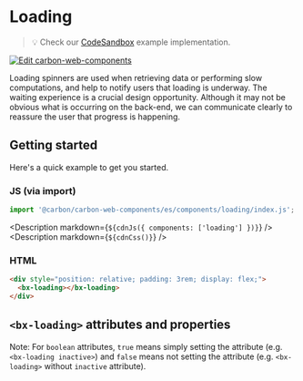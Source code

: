 
# Loading

> 💡 Check our
> [CodeSandbox](https://codesandbox.io/s/github/carbon-design-system/carbon-for-ibm-dotcom/tree/main/packages/carbon-web-components/examples/codesandbox/basic/components/loading)
> example implementation.

[![Edit carbon-web-components](https://codesandbox.io/static/img/play-codesandbox.svg)](https://codesandbox.io/s/github/carbon-design-system/carbon-for-ibm-dotcom/tree/main/packages/carbon-web-components/examples/codesandbox/basic/components/loading)

Loading spinners are used when retrieving data or performing slow computations,
and help to notify users that loading is underway. The waiting experience is a
crucial design opportunity. Although it may not be obvious what is occurring on
the back-end, we can communicate clearly to reassure the user that progress is
happening.

## Getting started

Here's a quick example to get you started.

### JS (via import)

```javascript
import '@carbon/carbon-web-components/es/components/loading/index.js';
```

<Description markdown={`${cdnJs({ components: ['loading'] })}`} />
<Description markdown={`${cdnCss()}`} />

### HTML

```html
<div style="position: relative; padding: 3rem; display: flex;">
  <bx-loading></bx-loading>
</div>
```

## `<bx-loading>` attributes and properties

Note: For `boolean` attributes, `true` means simply setting the attribute (e.g.
`<bx-loading inactive>`) and `false` means not setting the attribute (e.g.
`<bx-loading>` without `inactive` attribute).

<Props of="bx-loading" />
